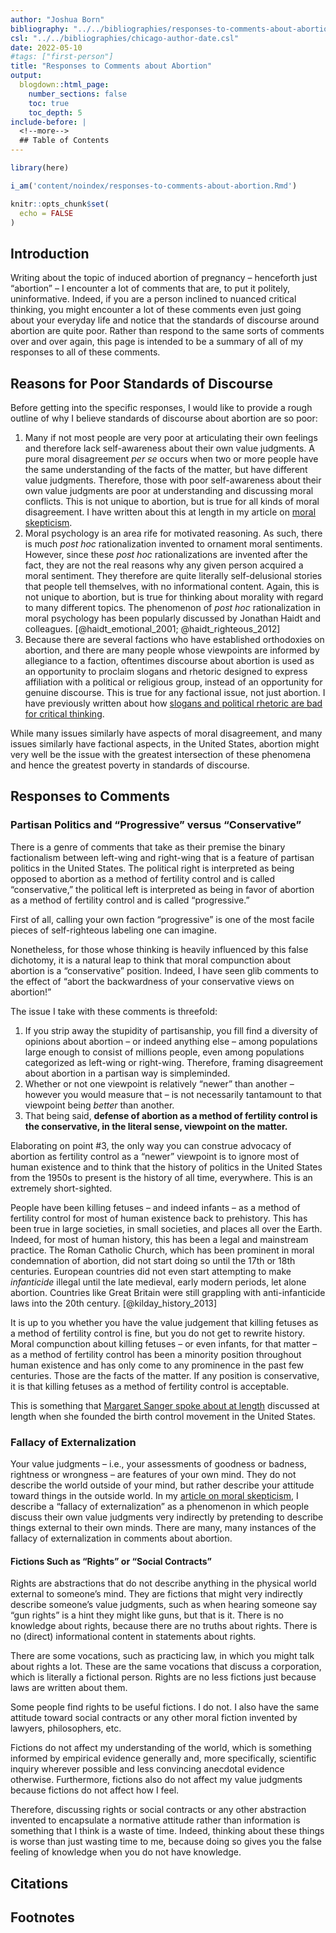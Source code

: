 ```yaml
---
author: "Joshua Born"
bibliography: "../../bibliographies/responses-to-comments-about-abortion.bib"
csl: "../../bibliographies/chicago-author-date.csl"
date: 2022-05-10
#tags: ["first-person"]
title: "Responses to Comments about Abortion"
output:
  blogdown::html_page:
    number_sections: false
    toc: true
    toc_depth: 5
include-before: |
  <!--more-->
  ## Table of Contents
---
```


```r
library(here)

i_am('content/noindex/responses-to-comments-about-abortion.Rmd')

knitr::opts_chunk$set(
  echo = FALSE
)
```

## Introduction

Writing about the topic of induced abortion of pregnancy -- henceforth just "abortion" -- I encounter a lot of comments that are, to put it politely, uninformative. Indeed, if you are a person inclined to nuanced critical thinking, you might encounter a lot of these comments even just going about your everyday life and notice that the standards of discourse around abortion are quite poor. Rather than respond to the same sorts of comments over and over again, this page is intended to be a summary of all of my responses to all of these comments.

## Reasons for Poor Standards of Discourse

Before getting into the specific responses, I would like to provide a rough outline of why I believe standards of discourse about abortion are so poor:

1. Many if not most people are very poor at articulating their own feelings and therefore lack self-awareness about their own value judgments. A pure moral disagreement _per se_ occurs when two or more people have the same understanding of the facts of the matter, but have different value judgments. Therefore, those with poor self-awareness about their own value judgments are poor at understanding and discussing moral conflicts. This is not unique to abortion, but is true for all kinds of moral disagreement. I have written about this at length in my article on [moral skepticism](/moral-skepticism.html).
1. Moral psychology is an area rife for motivated reasoning. As such, there is much _post hoc_ rationalization invented to ornament moral sentiments. However, since these _post hoc_ rationalizations are invented after the fact, they are not the real reasons why any given person acquired a moral sentiment. They therefore are quite literally self-delusional stories that people tell themselves, with no informational content. Again, this is not unique to abortion, but is true for thinking about morality with regard to many different topics. The phenomenon of _post hoc_ rationalization in moral psychology has been popularly discussed by Jonathan Haidt and colleagues. [@haidt_emotional_2001; @haidt_righteous_2012]
1. Because there are several factions who have established orthodoxies on abortion, and there are many people whose viewpoints are informed by allegiance to a faction, oftentimes discourse about abortion is used as an opportunity to proclaim slogans and rhetoric designed to express affiliation with a political or religious group, instead of an opportunity for genuine discourse. This is true for any factional issue, not just abortion. I have previously written about how [slogans and political rhetoric are bad for critical thinking](/political-rhetoric-as-shibboleths.html).

While many issues similarly have aspects of moral disagreement, and many issues similarly have factional aspects, in the United States, abortion might very well be the issue with the greatest intersection of these phenomena and hence the greatest poverty in standards of discourse.


## Responses to Comments

### Partisan Politics and "Progressive" versus "Conservative"

There is a genre of comments that take as their premise the binary factionalism between left-wing and right-wing that is a feature of partisan politics in the United States. The political right is interpreted as being opposed to abortion as a method of fertility control and is called "conservative," the political left is interpreted as being in favor of abortion as a method of fertility control and is called "progressive."

First of all, calling your own faction "progressive" is one of the most facile pieces of self-righteous labeling one can imagine.

Nonetheless, for those whose thinking is heavily influenced by this false dichotomy, it is a natural leap to think that moral compunction about abortion is a "conservative" position. Indeed, I have seen glib comments to the effect of "abort the backwardness of your conservative views on abortion!"

The issue I take with these comments is threefold:

1. If you strip away the stupidity of partisanship, you fill find a diversity of opinions about abortion -- or indeed anything else -- among populations large enough to consist of millions people, even among populations categorized as left-wing or right-wing. Therefore, framing disagreement about abortion in a partisan way is simpleminded.
1. Whether or not one viewpoint is relatively "newer" than another -- however you would measure that -- is not necessarily tantamount to that viewpoint being _better_ than another.
1. That being said, **defense of abortion as a method of fertility control is the conservative, in the literal sense, viewpoint on the matter.**

Elaborating on point #3, the only way you can construe advocacy of abortion as fertility control as a "newer" viewpoint is to ignore most of human existence and to think that the history of politics in the United States from the 1950s to present is the history of all time, everywhere. This is an extremely short-sighted.

People have been killing fetuses -- and indeed infants -- as a method of fertility control for most of human existence back to prehistory. This has been true in large societies, in small societies, and places all over the Earth. Indeed, for most of human history, this has been a legal and mainstream practice. The Roman Catholic Church, which has been prominent in moral condemnation of abortion, did not start doing so until the 17th or 18th centuries. European countries did not even start attempting to make _infanticide_ illegal until the late medieval, early modern periods, let alone abortion. Countries like Great Britain were still grappling with anti-infanticide laws into the 20th century. [@kilday_history_2013]

It is up to you whether you have the value judgement that killing fetuses as a method of fertility control is fine, but you do not get to rewrite history. Moral compunction about killing fetuses -- or even infants, for that matter -- as a method of fertility control has been a minority position throughout human existence and has only come to any prominence in the past few centuries. Those are the facts of the matter. If any position is conservative, it is that killing fetuses as a method of fertility control is acceptable.

This is something that [Margaret Sanger spoke about at length](/margaret-sanger-on-abortion-in-her-own-words.html) discussed at length when she founded the birth control movement in the United States.


### Fallacy of Externalization

Your value judgments -- i.e., your assessments of goodness or badness, rightness or wrongness -- are features of your own mind. They do not describe the world outside of your mind, but rather describe your attitude toward things in the outside world. In my [article on moral skepticism](/moral-skepticism.html#the-fallacy-of-externalization), I describe a "fallacy of externalization" as a phenomenon in which people discuss their own value judgments very indirectly by pretending to describe things external to their own minds. There are many, many instances of the fallacy of externalization in comments about abortion.


#### Fictions Such as "Rights" or "Social Contracts"

Rights are abstractions that do not describe anything in the physical world external to someone's mind. They are fictions that might very indirectly describe someone's value judgments, such as when hearing someone say "gun rights" is a hint they might like guns, but that is it. There is no knowledge about rights, because there are no truths about rights. There is no (direct) informational content in statements about rights.

There are some vocations, such as practicing law, in which you might talk about rights a lot. These are the same vocations that discuss a corporation, which is literally a fictional person. Rights are no less fictions just because laws are written about them.

Some people find rights to be useful fictions. I do not. I also have the same attitude toward social contracts or any other moral fiction invented by lawyers, philosophers, etc.

Fictions do not affect my understanding of the world, which is something informed by empirical evidence generally and, more specifically, scientific inquiry wherever possible and less convincing anecdotal evidence otherwise. Furthermore, fictions also do not affect my value judgments because fictions do not affect how I feel.

Therefore, discussing rights or social contracts or any other abstraction invented to encapsulate a normative attitude rather than information is something that I think is a waste of time. Indeed, thinking about these things is worse than just wasting time to me, because doing so gives you the false feeling of knowledge when you do not have knowledge.


## Citations

::: {#refs}
:::


## Footnotes

